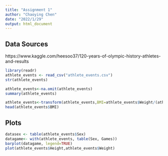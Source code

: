 ---
title: "Assignment 1"
author: "Chaoying Chen"
date: "2022/1/29"
output: html_document
---

## Data Sources
https://www.kaggle.com/heesoo37/120-years-of-olympic-history-athletes-and-results



```{r}
library(readr)
athlete_events <- read_csv("athlete_events.csv")
str(athlete_events)

athlete_events<-na.omit(athlete_events)
summary(athlete_events)

```




```{r}
athlete_events<-transform(athlete_events,BMI=athlete_events$Weight/(athlete_events$Height/100)^2)
head(athlete_events$BMI)


```

## Plots


```{r pressure}
datasex <- table(athlete_events$Sex)
datagame<- with(athlete_events, table(Sex, Games))
barplot(datagame, legend=TRUE)
plot(athlete_events$Height,athlete_events$Weight)
```

